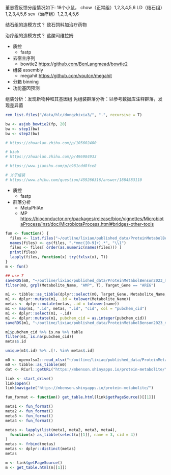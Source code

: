 董志霞反馈分组情况如下:
18个小鼠，
chow（正常组）1,2,3,4,5,6
LD（结石组）1,2,3,4,5,6
sev（治疗组）1,2,3,4,5,6

结石组的造模方式？
致石饲料加治疗药物

治疗组的造模方式？
盐酸司维拉姆



- 质控
    - fastp
- 去宿主序列
    - bowtie2 <https://github.com/BenLangmead/bowtie2>
- 组装 assembly
    - megahit <https://github.com/voutcn/megahit>
- 分箱 binning
- 功能基因预测

组装分析：发现新物种和其基因组
免组装群落分析：以参考数据库注释群落，发现差异菌

```r

rem_list.files("/data/hlc/dongzhixia3/", ".", recursive = T)

bw <- asjob_bowtie2(fp, 20)
bw <- step1(bw)
bw <- step2(bw)


```



```r
# https://zhuanlan.zhihu.com/p/105602400

# biob
# https://zhuanlan.zhihu.com/p/496984933

# https://www.jianshu.com/p/c981cdd8fce8

# 关于组装
# https://www.zhihu.com/question/459266316/answer/1884583110
```


- 质控
    - fastp
- 群落分析
   - MetaPhlAn
   - MP <https://bioconductor.org/packages/release/bioc/vignettes/MicrobiotaProcess/inst/doc/MicrobiotaProcess.html#bridges-other-tools>


```r
fun <- function() {
  files <- list.files("~/outline/lixiao/published_data/ProteinMetabolBenson2023/", ".xlsx$", full.names = T)
  names(files) <- gs(files, ".*mmc([0-9]+).*", "\\1")
  files <- files[ order(as.numeric(names(files))) ]
  print(files)
  lapply(files, function(x) try(fxlsx(x), T))
}
m <- fun()

## use 7
saveRDS(m0, "~/outline/lixiao/published_data/ProteinMetabolBenson2023_mmc5.rds")
filter(m0, grpl(Metabolite_Name, "AMP", T), Target_Gene == "AREG")

m1 <- tibble::as_tibble(dplyr::select(m0, Target_Gene, Metabolite_Name, META_Rho, META_Q, META_P))
m1 <- dplyr::mutate(m1, .id = tolower(Metabolite_Name))
metas <- dplyr::mutate(metas, .id = tolower(name))
m1 <- map(m1, ".id", metas, ".id", "cid", col = "pubchem_cid")
m1 <- dplyr::select(m1, -.id)
m1 <- dplyr::mutate(m1, pubchem_cid = as.integer(pubchem_cid))
saveRDS(m1, "~/outline/lixiao/published_data/ProteinMetabolBenson2023_mmc5_small.rds")

m1$pubchem_cid %>% is.na %>% table
filter(m1, is.na(pubchem_cid))
metas$.id

unique(m1$.id) %>% .[!. %in% metas$.id]

m0 <- openxlsx2::read_xlsx("~/outline/lixiao/published_data/ProteinMetabolBenson2023/S4.xlsb")
m0 <- tibble::as_tibble(m0)
dat <- RCurl::getURL("https://mbenson.shinyapps.io/protein-metabolite/")

link <- start_drive()
link$open()
link$navigate("https://mbenson.shinyapps.io/protein-metabolite/")

fun_format <- function() get_table.html(link$getPageSource()[[1]])

meta1 <- fun_format()
meta2 <- fun_format()
meta3 <- fun_format()
meta4 <- fun_format()

metas <- lapply(list(meta1, meta2, meta3, meta4),
  function(x) as_tibble(select(x[[1]], name = 3, cid = 4))
)
metas <- frbind(metas)
metas <- dplyr::distinct(metas)
metas

m <- link$getPageSource()
m <- get_table.html(m[[1]])
```


